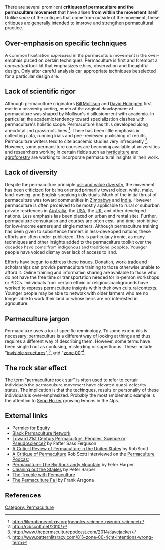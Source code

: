 There are several prominent '''critiques of permaculture and the permaculture movement''' that have arisen '''from within the movement''' itself. Unlike ''some'' of the critiques that come from outside of the movement, these critiques are generally intended to improve and strengthen permacultural practice.

== Over-emphasis on specific techniques ==

A common frustration expressed in the permaculture movement is the over-emphais placed on certain techniques. Permaculture is first and foremost a ''conceptual'' tool-kit that emphasizes ethics, observation and thoughtful design. Only after careful analysis can appropriate techniques be selected for a particular design site. 

== Lack of scientific rigor ==

Although permaculture originators [[Bill Mollison]] and [[David Holmgren]] first met in a university setting, much of the original development of permaculture was shaped by Mollison's disillusionment with academia. In particular, the academic tendency toward specialization clashes with permaculture's holistic scope. Permaculture has thus developed along anecdotal and grassroots lines <ref>http://liberationecology.org/peoples-science-pseudo-science/</ref>. There has been little emphasis in collecting data, running trials and peer-reviewed publishing of results. Permaculture writers tend to cite academic studies very infrequently <ref>http://robscott.net/2010/</ref>. However, some permaculture courses are becoming available at universities and researchers working in certain fields such as [[horticulture]] and [[agroforestry]] are working to incorporate permacultural insights in their work.

== Lack of diversity ==

Despite the permaculture principle [[use and value diversity]], the movement has been criticized for being oriented primarily toward older, white, male, land-owning, and English-speaking individuals. Much of the initial thrust of permaculture was toward communities in [[Zimbabwe]] and [[India]]. However permaculture is often perceived to be mostly applicable to rural or suburban private residences in [[Australia]], the [[USA]], the [[UK]], and other developed nations. Less emphasis has been placed on urban and rental sites. Further, permaculture consultation and courses are often cost- and time-prohibitive for low-income earners and single mothers. Although permaculture training has been given to subsistence farmers in less-developed nations, these efforts are often under-publicized. This is particularly ironic, as many techniques and other insights added to the permaculture toolkit over the decades have come from indigenous and traditional peoples. Younger people have voiced dismay over lack of access to land.

Efforts have begun to address these issues. Donation, [[work-trade]] and scholarships can provide permaculture training to those otherwise unable to afford it. Online training and information sharing are available to those who do not have the free time or transportation needed for in-person workshops or PDCs. Individuals from certain ethnic or religious backgrounds have worked to express permaculture insights within their own cultural contexts. Younger people may be able to network with older farmers who are no longer able to work their land or whose heirs are not interested in agriculture.

== Permaculture jargon ==

Permaculture uses a lot of specific terminology. To some extent this is necessary; permaculture is a different way of looking at things and thus requires a different way of describing them. However, some terms have been singled out as confusing, misleading or superfluous. These include "[[invisible structures]]",<ref>http://www.thepermaculturepodcast.com/2014/davejacke/</ref>, and "[[zone 00]]"<ref>http://www.patternliteracy.com/816-zone-00-right-intentions-wrong-term</ref>.

== The rock star effect ==

The term "permaculture rock star" is often used to refer to certain individuals the permaculture movement have elevated quasi-celebrity status. The implication is that the techinques, results or personality of these individuals is over-emphasized. Probably the most emblematic example is the attention to [[Sepp Holzer]] growing lemons in the Alps.

== External links ==

* [https://permiesforequity.wordpress.com Permies for Equity]
* [http://blackpermaculturenetwork.org/ Black Permaculture Network]
* [http://liberationecology.org/peoples-science-pseudo-science/ Toward 21st Century Permaculture: Peoples' Science or Pseudoscience?] by Rafter Sass Ferguson
* [http://robscott.net/2010/ A Critical Review of Permaculture in the United States] by Rob Scott
* [http://www.thepermaculturepodcast.com/2014/robscott/ A Critique of Permaculture] Rob Scott interviewed on the [[Permaculture Podcast]]
* [http://www.thelandmagazine.org.uk/sites/default/files/The%20Big%20Rock%20Candy%20Mountain.pdf Permaculture: The Big Rock andy Mountain] by Peter Harper
* [http://r.duckduckgo.com/l/?kh=-1&uddg=http%3A%2F%2Facademia-danubiana.net%2Fwp-content%2Fuploads%2F2012%2F05%2F2.12.09.01_HARPER-A-critique-of-permaculture.pdf  Cleaning out the Stables] by Peter Harper
* [http://www.resilience.org/stories/2014-01-23/the-trouble-with-permaculture The Trouble with Permaculture]
* [http://www.resilience.org/stories/2014-08-21/the-permaculture-fail The Permaculture Fail] by Frank Aragona

== References ==
<references/>

[[Category: Permaculture]]